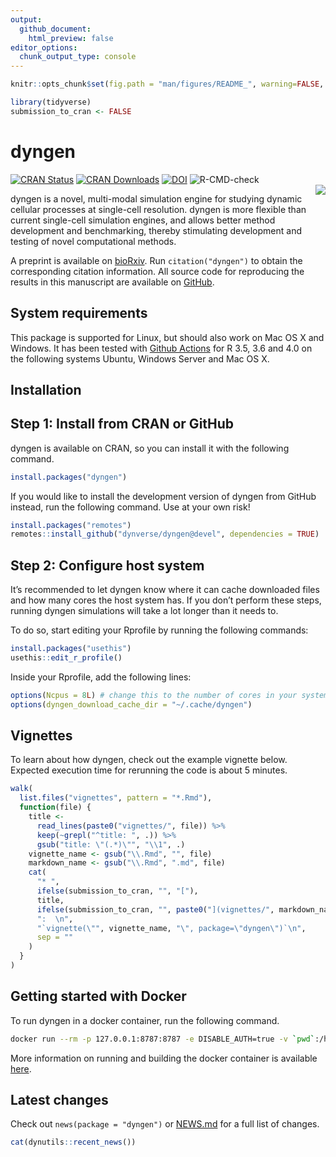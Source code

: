 ```yaml
---
output:
  github_document:
    html_preview: false
editor_options: 
  chunk_output_type: console
---
```

```r
knitr::opts_chunk$set(fig.path = "man/figures/README_", warning=FALSE, message=FALSE, error=FALSE, echo = TRUE)

library(tidyverse)
submission_to_cran <- FALSE
```

# dyngen
[![CRAN Status](https://www.r-pkg.org/badges/version/dyngen)](https://cran.r-project.org/package=dyngen)
[![CRAN Downloads](https://cranlogs.r-pkg.org/badges/dyngen)](https://cran.r-project.org/package=dyngen)
[![DOI](https://img.shields.io/badge/doi-10.1101/2020.02.06.936971-green)](https://doi.org/10.1101/2020.02.06.936971)
![R-CMD-check](https://github.com/dynverse/dyngen/workflows/R-CMD-check/badge.svg)<br><img src="man/figures/logo.png" align="right" />

dyngen is a novel, multi-modal simulation engine for studying dynamic cellular processes at single-cell resolution. dyngen is more flexible than current single-cell simulation engines, and allows better method development and benchmarking, thereby stimulating development and testing of novel computational methods.

A preprint is available on [bioRxiv](https://doi.org/10.1101/2020.02.06.936971). Run `citation("dyngen")` to obtain the corresponding citation information. All source code for reproducing the results in this manuscript are available on [GitHub](https://github.com/dynverse/dyngen_manuscript).

## System requirements
This package is supported for Linux, but should also work on Mac OS X and Windows. It has been tested with [Github Actions](https://github.com/dynverse/dyngen/actions?query=workflow%3AR-CMD-check) for R 3.5, 3.6 and 4.0 on the following systems Ubuntu, Windows Server and Mac OS X.

## Installation

## Step 1: Install from CRAN or GitHub
dyngen is available on CRAN, so you can install it with the following command.
```r
install.packages("dyngen")
```

If you would like to install the development version of dyngen from GitHub instead, run the following command. Use at your own risk!

```r
install.packages("remotes")
remotes::install_github("dynverse/dyngen@devel", dependencies = TRUE)
```

## Step 2: Configure host system
It's recommended to let dyngen know where it can cache downloaded files and how many cores the host system has. 
If you don't perform these steps, running dyngen simulations will take a lot longer than it needs to.

To do so, start editing your Rprofile by running the following commands:

```r
install.packages("usethis")
usethis::edit_r_profile()
```

Inside your Rprofile, add the following lines:
```r
options(Ncpus = 8L) # change this to the number of cores in your system
options(dyngen_download_cache_dir = "~/.cache/dyngen")
```



## Vignettes
To learn about how dyngen, check out the example vignette below. Expected execution time for rerunning the code is about 5 minutes.

```r
walk(
  list.files("vignettes", pattern = "*.Rmd"),
  function(file) {
    title <- 
      read_lines(paste0("vignettes/", file)) %>% 
      keep(~grepl("^title: ", .)) %>% 
      gsub("title: \"(.*)\"", "\\1", .)
    vignette_name <- gsub("\\.Rmd", "", file)
    markdown_name <- gsub("\\.Rmd", ".md", file)
    cat(
      "* ",
      ifelse(submission_to_cran, "", "["),
      title, 
      ifelse(submission_to_cran, "", paste0("](vignettes/", markdown_name, ")")),
      ":  \n",
      "`vignette(\"", vignette_name, "\", package=\"dyngen\")`\n",
      sep = ""
    )
  }
)
```

## Getting started with Docker
To run dyngen in a docker container, run the following command.

```sh
docker run --rm -p 127.0.0.1:8787:8787 -e DISABLE_AUTH=true -v `pwd`:/home/rstudio/workdir dynverse/dyngen
```

More information on running and building the docker container is available [here](https://github.com/dynverse/dyngen/tree/master/docker).

## Latest changes

Check out `news(package = "dyngen")` or [NEWS.md](NEWS.md) for a full list of changes.

<!-- This section gets automatically generated from NEWS.md -->

```r
cat(dynutils::recent_news())
```
